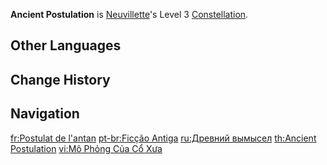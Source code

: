 {{Constellation Infobox
|image         = Constellation Ancient Postulation.png
|character     = Neuvillette
|level         = 3
|description   = Increases the Level of Normal Attack: [[As Water Seeks Equilibrium]] by 3.<br>Maximum upgrade level is 15.
|scale_att1    = 
|utility1      = Talent Level Increase
|utility2      = Normal Attack Level Increase
}}
'''Ancient Postulation''' is [[Neuvillette]]'s Level 3 [[Constellation]].

==Other Languages==
{{Other Languages
|en      = Ancient Postulation
|zhs     = 溯古的拟制
|zhs_rm  = Shuògǔ de Nǐzhì
|zht     = 溯古的擬制
|zht_rm  = Shuògǔ de Nǐzhì
|zh_tl   = Postulation by Ancient Observance
|ja      = 旧時の擬制
|ja_rm   = Kyuuji no Gisei
|ja_tl   = Legal Fiction of Ancient Times
|ko      = 고대<->의 의제
|ko_tl   = Ancient Agenda
|es      = Ficción pretérita
|es_tl   = Past Fiction
|fr      = Postulat de l'antan
|fr_tl   = Postulation of Yore
|ru      = Древний вымысел
|ru_tl   = Ancient Fiction
|th      = Ancient Postulation
|vi      = Mô Phỏng Của Cổ Xưa
|vi_tl   = 
|de      = Uralte Gebote
|de_tl   = Ancient Commandments
|id      = Ancient Postulation
|pt      = Ficção Antiga
|pt_tl   = 
|tr      = Kadim Varsayım
|tr_tl   = Ancient Assumption
|it      = Postulazione antica
|it_tl   = Ancient Postulation
}}

==Change History==
{{Change History|4.1}}

==Navigation==
{{Talent Navbox|Neuvillette}}

[[fr:Postulat de l'antan]]
[[pt-br:Ficção Antiga]]
[[ru:Древний вымысел]]
[[th:Ancient Postulation]]
[[vi:Mô Phỏng Của Cổ Xưa]]